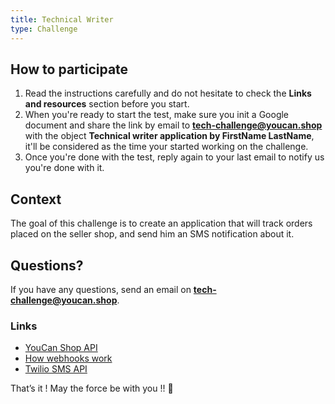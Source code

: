 ```yaml
---
title: Technical Writer
type: Challenge
---
```


## How to participate

1. Read the instructions carefully and do not hesitate to check the **Links and resources** section before you start.
2. When you're ready to start the test, make sure you init a Google document and share the link by email to **tech-challenge@youcan.shop** with the object **Technical writer application by FirstName LastName**, it'll be considered as the time your started working on the challenge.
3. Once you're done with the test, reply again to your last email to notify us you're done with it.

## Context

The goal of this challenge is to create an application that will track orders placed on the seller shop, and send him an SMS notification about it.

## Questions?

If you have any questions, send an email on **tech-challenge@youcan.shop**.

### Links

- [YouCan Shop API](https://developer.youcan.shop/store-admin/introduction/getting-started.html)
- [How webhooks work](https://en.wikipedia.org/wiki/Webhook#:~:text=A%20webhook%20in%20web%20development,the%20originating%20website%20or%20application.)
- [Twilio SMS API](https://www.twilio.com/docs/sms)

That’s it ! May the force be with you !! 🖖
